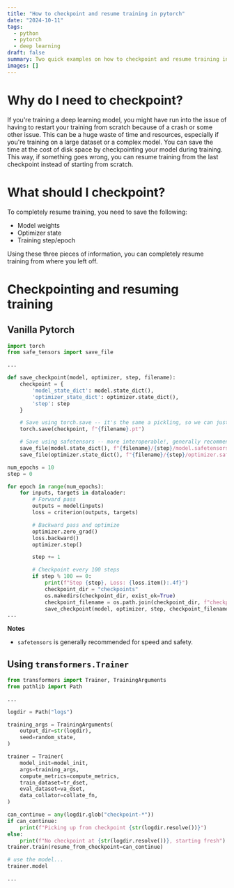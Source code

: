 ```yaml
---
title: "How to checkpoint and resume training in pytorch"
date: "2024-10-11"
tags: 
  - python
  - pytorch
  - deep learning
draft: false
summary: Two quick examples on how to checkpoint and resume training in pytorch.
images: []
---
```


# Why do I need to checkpoint?

If you're training a deep learning model, you might have run into the issue of having to restart your training from scratch because of a crash or some other issue. This can be a huge waste of time and resources, especially if you're training on a large dataset or a complex model. You can save the time at the cost of disk space by checkpointing your model during training. This way, if something goes wrong, you can resume training from the last checkpoint instead of starting from scratch.

# What should I checkpoint?

To completely resume training, you need to save the following:

- Model weights
- Optimizer state
- Training step/epoch

Using these three pieces of information, you can completely resume training from where you left off.


# Checkpointing and resuming training

## Vanilla Pytorch

```python
import torch
from safe_tensors import save_file

...

def save_checkpoint(model, optimizer, step, filename):
    checkpoint = {
        'model_state_dict': model.state_dict(),
        'optimizer_state_dict': optimizer.state_dict(),
        'step': step
    }

    # Save using torch.save -- it's the same a pickling, so we can just save the whole thing
    torch.save(checkpoint, f"{filename}.pt")

    # Save using safetensors -- more interoperable!, generally recommended
    save_file(model.state_dict(), f"{filename}/{step}/model.safetensors")
    save_file(optimizer.state_dict(), f"{filename}/{step}/optimizer.safetensors")

num_epochs = 10
step = 0

for epoch in range(num_epochs):
    for inputs, targets in dataloader:
        # Forward pass
        outputs = model(inputs)
        loss = criterion(outputs, targets)

        # Backward pass and optimize
        optimizer.zero_grad()
        loss.backward()
        optimizer.step()

        step += 1

        # Checkpoint every 100 steps
        if step % 100 == 0:
            print(f"Step {step}, Loss: {loss.item():.4f}")
            checkpoint_dir = "checkpoints"
            os.makedirs(checkpoint_dir, exist_ok=True)
            checkpoint_filename = os.path.join(checkpoint_dir, f"checkpoint_{step}")
            save_checkpoint(model, optimizer, step, checkpoint_filename)
...

```

**Notes**
- `safetensors` is generally recommended for speed and safety.


## Using `transformers.Trainer`

```python
from transformers import Trainer, TrainingArguments
from pathlib import Path

...

logdir = Path("logs")

training_args = TrainingArguments(
    output_dir=str(logdir),
    seed=random_state,
)

trainer = Trainer(
    model_init=model_init,
    args=training_args,
    compute_metrics=compute_metrics,
    train_dataset=tr_dset,
    eval_dataset=va_dset,
    data_collator=collate_fn,
)

can_continue = any(logdir.glob("checkpoint-*"))
if can_continue:
    print(f"Picking up from checkpoint {str(logdir.resolve())}")
else:
    print(f"No checkpoint at {str(logdir.resolve())}, starting fresh")
trainer.train(resume_from_checkpoint=can_continue)

# use the model...
trainer.model

...

```

